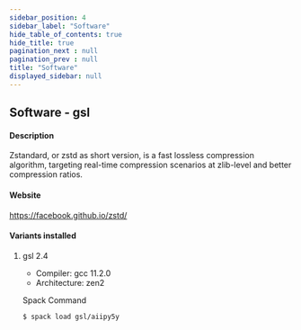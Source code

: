 ```yaml
---
sidebar_position: 4
sidebar_label: "Software"
hide_table_of_contents: true
hide_title: true
pagination_next : null
pagination_prev : null
title: "Software"
displayed_sidebar: null
---
```


## Software - gsl


#### Description
Zstandard, or zstd as short version, is a fast lossless compression algorithm, targeting real-time compression scenarios at zlib-level and better compression ratios.

#### Website
https://facebook.github.io/zstd/

#### Variants installed

1. gsl 2.4

    - Compiler: gcc 11.2.0
    - Architecture: zen2

    Spack Command
    ```bash
    $ spack load gsl/aiipy5y
    ```

